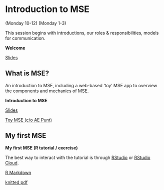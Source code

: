 # Introduction to MSE {#intro}

(Monday 10-12)
(Monday 1-3)

This session begins with introductions, our roles & responsibilities, models for communication.  

::: {.slide-deck}
**Welcome**

::: {.slides}
[Slides](https://docs.google.com/presentation/d/1-8vz18TwqXSQ_-XOZzNplI1VTJGHE6NsdQZ1Kokq9TY/edit?usp=sharing)
:::
:::

## What is MSE?

An introduction to MSE, including a web-based 'toy' MSE app to overview the components and mechanics of MSE.  

::: {.slide-deck}
**Introduction to MSE**

::: {.slides}
[Slides](https://docs.google.com/presentation/d/14IXDG1BpOzY2AbOIWe5H-PPYpkafip4uOjhWhCkWmBE/edit?usp=sharing)
:::

::: {.source}
[Toy MSE (c/o AE Punt)](https://puntapps.shinyapps.io/tunamse/)
:::
:::

## My first MSE {#first-mse}

::: {.application-exercise} 
**My first MSE (R tutorial / exercise)**
:::
The best way to interact with the tutorial is through [RStudio](https://github.com/gavinfay/cinar-mse/issues/2) or [RStudio Cloud](https://github.com/gavinfay/cinar-mse/issues/1).


::: {.source}
[R Markdown](https://github.com/gavinfay/cinar-mse/tree/main/materials/exercises/day-01/my-first-mse.Rmd)
:::

::: {.tutorial}
[knitted pdf](https://github.com/gavinfay/cinar-mse/tree/main/materials/exercises/day-01/my-first-mse.pdf)
:::
